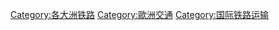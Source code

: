 {{Commonscat|Rail transport in Europe}}

{{DEFAULTSORT:④劃⽋部歐洲}}
[[Category:各大洲铁路|Category:各大洲铁路]]
[[Category:歐洲交通|Category:歐洲交通]]
[[Category:国际铁路运输|Category:国际铁路运输]]